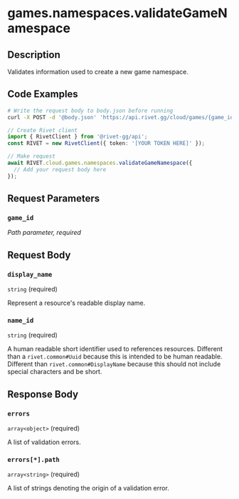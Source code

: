 

# games.namespaces.validateGameNamespace



## Description

Validates information used to create a new game namespace.


## Code Examples

<CodeGroup title='Request' tag='POST' label='https://api.rivet.gg/cloud/games/{game_id}/namespaces/validate'>

```bash {{ "title": "cURL" }}
# Write the request body to body.json before running
curl -X POST -d '@body.json' 'https://api.rivet.gg/cloud/games/{game_id}/namespaces/validate'
```

```ts
// Create Rivet client
import { RivetClient } from '@rivet-gg/api';
const RIVET = new RivetClient({ token: '[YOUR TOKEN HERE]' });

// Make request
await RIVET.cloud.games.namespaces.validateGameNamespace({
  // Add your request body here
});
```

</CodeGroup>


## Request Parameters


### `game_id`

_Path parameter, required_





## Request Body

### `display_name`

`string` (required)

Represent a resource's readable display name.

### `name_id`

`string` (required)

A human readable short identifier used to references resources. Different than a `rivet.common#Uuid` because this is intended to be human readable. Different than `rivet.common#DisplayName` because this should not include special characters and be short.




## Response Body

### `errors`

`array<object>` (required)

A list of validation errors.

### `errors[*].path`

`array<string>` (required)

A list of strings denoting the origin of a validation error.



